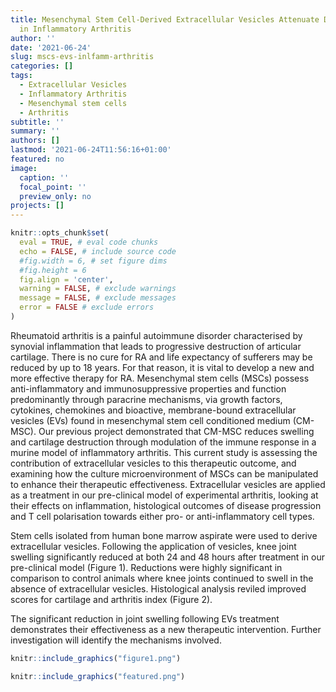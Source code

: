 ```yaml
---
title: Mesenchymal Stem Cell-Derived Extracellular Vesicles Attenuate Disease Severity
  in Inflammatory Arthritis
author: ''
date: '2021-06-24'
slug: mscs-evs-inlfamm-arthritis
categories: []
tags:
  - Extracellular Vesicles
  - Inflammatory Arthritis
  - Mesenchymal stem cells
  - Arthritis
subtitle: ''
summary: ''
authors: []
lastmod: '2021-06-24T11:56:16+01:00'
featured: no
image:
  caption: ''
  focal_point: ''
  preview_only: no
projects: []
---
```


```r
knitr::opts_chunk$set(
  eval = TRUE, # eval code chunks
  echo = FALSE, # include source code
  #fig.width = 6, # set figure dims
  #fig.height = 6
  fig.align = 'center',
  warning = FALSE, # exclude warnings
  message = FALSE, # exclude messages
  error = FALSE # exclude errors
)
```

Rheumatoid arthritis is a painful autoimmune disorder characterised by synovial inflammation that leads to progressive destruction of articular cartilage.
There is no cure for RA and life expectancy of sufferers may be reduced by up to 18 years. For that reason, it is vital to develop a new and more effective therapy for RA.
Mesenchymal stem cells (MSCs) possess anti-inflammatory and immunosuppressive properties and function predominantly through paracrine mechanisms, via growth factors, cytokines, chemokines and bioactive, membrane-bound extracellular vesicles (EVs) found in mesenchymal stem cell conditioned medium (CM-MSC).
Our previous project demonstrated that CM-MSC reduces swelling and cartilage destruction through modulation of the immune response in a murine model of inflammatory arthritis.
This current study is assessing the contribution of extracellular vesicles to this therapeutic outcome, and examining how the culture microenvironment of MSCs can be manipulated to enhance their therapeutic effectiveness.
Extracellular vesicles are applied as a treatment in our pre-clinical model of experimental arthritis, looking at their effects on inflammation, histological outcomes of disease progression and T cell polarisation towards either pro- or anti-inflammatory cell types.

Stem cells isolated from human bone marrow aspirate were used to derive extracellular vesicles. Following the application of vesicles, knee joint swelling significantly reduced at both 24 and 48 hours after treatment in our pre-clinical model (Figure 1). Reductions were highly significant in comparison to control animals where knee joints continued to swell in the absence of extracellular vesicles.
Histological analysis reviled improved scores for cartilage and arthritis index (Figure 2).

The significant reduction in joint swelling following EVs treatment demonstrates their effectiveness as a new therapeutic intervention.
Further investigation will identify the mechanisms involved.

```r
knitr::include_graphics("figure1.png")
```

```r
knitr::include_graphics("featured.png")
```


